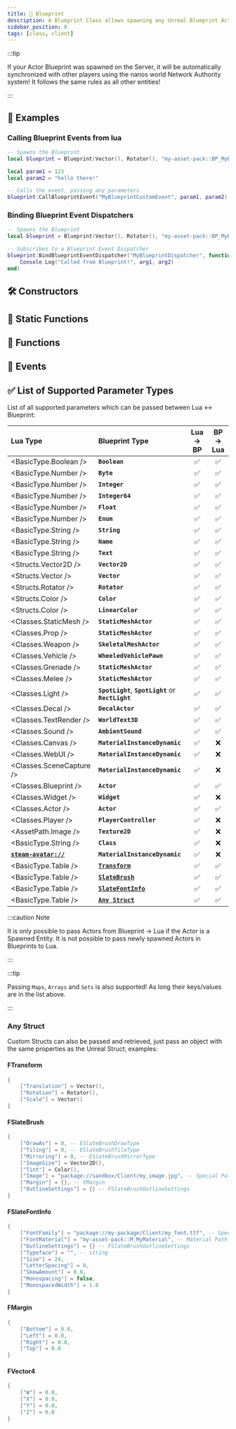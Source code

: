 ```yaml
---
title: 🔣 Blueprint
description: A Blueprint Class allows spawning any Unreal Blueprint Actor in nanos world.
sidebar_position: 0
tags: [class, client]
---
```


<HeaderDeclaration type="Class" name="Blueprint" image="/img/docs/blueprint.webp" />

:::tip

If your Actor Blueprint was spawned on the Server, it will be automatically synchronized with other players using the nanos world Network Authority system! It follows the same rules as all other entities!

:::


## 🎒 Examples

### Calling Blueprint Events from lua

```lua title=Client/Index.lua
-- Spawns the Blueprint
local blueprint = Blueprint(Vector(), Rotator(), "my-asset-pack::BP_MyBlueprint")

local param1 = 123
local param2 = "hello there!"

-- Calls the event, passing any parameters
blueprint:CallBlueprintEvent("MyBlueprintCustomEvent", param1, param2)
```


### Binding Blueprint Event Dispatchers

```lua title=Client/Index.lua
-- Spawns the Blueprint
local blueprint = Blueprint(Vector(), Rotator(), "my-asset-pack::BP_MyBlueprint")

-- Subscribes to a Blueprint Event Dispatcher
blueprint:BindBlueprintEventDispatcher("MyBlueprintDispatcher", function(self, arg1, arg2)
    Console.Log("Called from Blueprint!", arg1, arg2)
end)
```


## 🛠 Constructors

<ConstructorDeclaration type="Class" name="Blueprint" />


## 🗿 Static Functions

<StaticFunctionsDeclaration type="Class" name="Blueprint" />



## 🦠 Functions

<FunctionsDeclaration type="Class" name="Blueprint" />


## 🚀 Events

<EventsDeclaration type="Class" name="Blueprint" />


## ✅ List of Supported Parameter Types

List of all supported parameters which can be passed between Lua ↔ Blueprint:

| Lua Type | Blueprint Type | Lua → BP | BP → Lua |
| :--- | :--- | :---: | :---: |
| <BasicType.Boolean /> | **`Boolean`** | ✅ | ✅ |
| <BasicType.Number /> | **`Byte`** | ✅ | ✅ |
| <BasicType.Number /> | **`Integer`** | ✅ | ✅ |
| <BasicType.Number /> | **`Integer64`** | ✅ | ✅ |
| <BasicType.Number /> | **`Float`** | ✅ | ✅ |
| <BasicType.Number /> | **`Enum`** | ✅ | ✅ |
| <BasicType.String /> | **`String`** | ✅ | ✅ |
| <BasicType.String /> | **`Name`** | ✅ | ✅ |
| <BasicType.String /> | **`Text`** | ✅ | ✅ |
| <Structs.Vector2D /> | **`Vector2D`** | ✅ | ✅ |
| <Structs.Vector /> | **`Vector`** | ✅ | ✅ |
| <Structs.Rotator /> | **`Rotator`** | ✅ | ✅ |
| <Structs.Color /> | **`Color`** | ✅ | ✅ |
| <Structs.Color /> | **`LinearColor`** | ✅ | ✅ |
| <Classes.StaticMesh /> | **`StaticMeshActor`** | ✅ | ✅ |
| <Classes.Prop /> | **`StaticMeshActor`** | ✅ | ✅ |
| <Classes.Weapon /> | **`SkeletalMeshActor`** | ✅ | ✅ |
| <Classes.Vehicle /> | **`WheeledVehiclePawn`** | ✅ | ✅ |
| <Classes.Grenade /> | **`StaticMeshActor`** | ✅ | ✅ |
| <Classes.Melee /> | **`StaticMeshActor`** | ✅ | ✅ |
| <Classes.Light /> | **`SpotLight`**, **`SpotLight`** or **`RectLight`** | ✅ | ✅ |
| <Classes.Decal /> | **`DecalActor`** | ✅ | ✅ |
| <Classes.TextRender /> | **`WorldText3D`** | ✅ | ✅ |
| <Classes.Sound /> | **`AmbientSound`** | ✅ | ✅ |
| <Classes.Canvas /> | **`MaterialInstanceDynamic`** | ✅ | ❌ |
| <Classes.WebUI /> | **`MaterialInstanceDynamic`** | ✅ | ❌ |
| <Classes.SceneCapture /> | **`MaterialInstanceDynamic`** | ✅ | ❌ |
| <Classes.Blueprint /> | **`Actor`** | ✅ | ✅ |
| <Classes.Widget /> | **`Widget`** | ✅ | ❌ |
| <Classes.Actor /> | **`Actor`** | ✅ | ✅ |
| <Classes.Player /> | **`PlayerController`** | ✅ | ❌ |
| <AssetPath.Image /> | **`Texture2D`** | ✅ | ❌ |
| <BasicType.String /> | **`Class`** | ✅ | ❌ |
| [**`steam-avatar://`**](/docs/next/scripting-reference/glossary/basic-types#steam-avatar) | **`MaterialInstanceDynamic`** | ✅ | ❌ |
| <BasicType.Table /> | [**`Transform`**](#ftransform) | ✅ | ✅ |
| <BasicType.Table /> | [**`SlateBrush`**](#fslatebrush) | ✅ | ✅ |
| <BasicType.Table /> | [**`SlateFontInfo`**](#fslatefontinfo) | ✅ | ✅ |
| <BasicType.Table /> | [**`Any Struct`**](#any-struct) | ✅ | ✅ |


:::caution Note

It is only possible to pass Actors from Blueprint → Lua if the Actor is a Spawned Entity. It is not possible to pass newly spawned Actors in Blueprints to Lua.

:::

:::tip

Passing `Maps`, `Arrays` and `Sets` is also supported! As long their keys/values are in the list above.

:::


### Any Struct

Custom Structs can also be passed and retrieved, just pass an object with the same properties as the Unreal Struct, examples:

#### FTransform

```lua
{
	["Translation"] = Vector(),
	["Rotation"] = Rotator(),
	["Scale"] = Vector()
}
```

#### FSlateBrush

```lua
{
	["DrawAs"] = 0, -- ESlateBrushDrawType
	["Tiling"] = 0, -- ESlateBrushTileType
	["Mirroring"] = 0, -- ESlateBrushMirrorType
	["ImageSize"] = Vector2D(),
	["Tint"] = Color(),
	["Image"] = "package://sandbox/Client/my_image.jpg", -- Special Path, or Canvas, WebUI, SceneCapture
	["Margin"] = {}, -- FMargin
	["OutlineSettings"] = {} -- FSlateBrushOutlineSettings
}
```

#### FSlateFontInfo

```lua
{
	["FontFamily"] = "package://my-package/Client/my_font.ttf", -- Special Path
	["FontMaterial"] = "my-asset-pack::M_MyMaterial", -- Material Path
	["OutlineSettings"] = {} -- FSlateBrushOutlineSettings
	["Typeface"] = "", -- string
	["Size"] = 24,
	["LetterSpacing"] = 0,
	["SkewAmount"] = 0.0,
	["Monospacing"] = false,
	["MonospacedWidth"] = 1.0
}
```

#### FMargin

```lua
{
	["Bottom"] = 0.0,
	["Left"] = 0.0,
	["Right"] = 0.0,
	["Top"] = 0.0
}
```

#### FVector4

```lua
{
	["W"] = 0.0,
	["X"] = 0.0,
	["Y"] = 0.0,
	["Z"] = 0.0
}
```